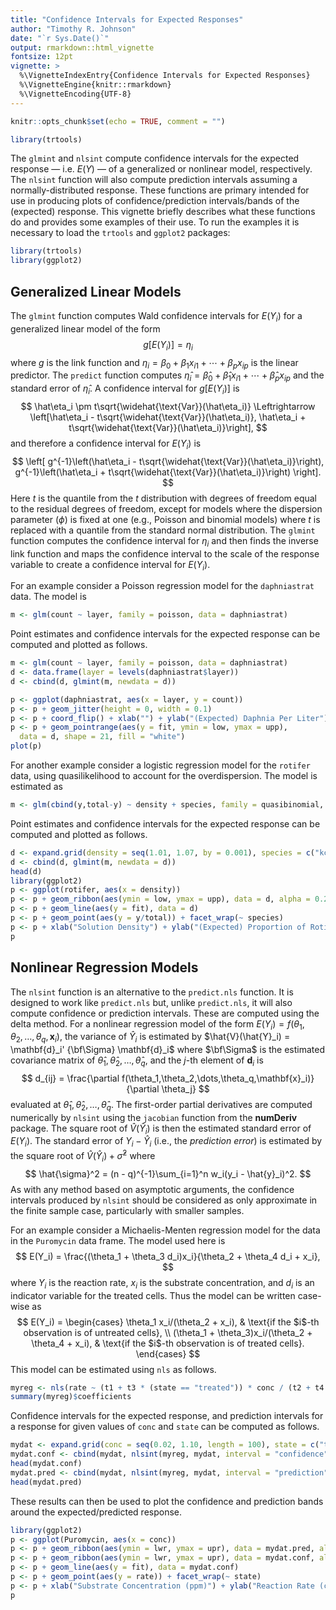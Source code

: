 ```yaml
---
title: "Confidence Intervals for Expected Responses"
author: "Timothy R. Johnson"
date: "`r Sys.Date()`"
output: rmarkdown::html_vignette
fontsize: 12pt
vignette: >
  %\VignetteIndexEntry{Confidence Intervals for Expected Responses}
  %\VignetteEngine{knitr::rmarkdown}
  %\VignetteEncoding{UTF-8}
---
```


```r
knitr::opts_chunk$set(echo = TRUE, comment = "")
```

```r
library(trtools)
```

The `glmint` and `nlsint` compute confidence intervals for the expected response --- i.e. $E(Y)$ --- of a generalized or nonlinear model, respectively. The `nlsint` function will also compute prediction intervals assuming a normally-distributed response. These functions are primary intended for use in producing plots of confidence/prediction intervals/bands of the (expected) response. This vignette briefly describes what these functions do and provides some examples of their use. To run the examples it is necessary to load the `trtools` and `ggplot2` packages:
```r
library(trtools)
library(ggplot2)
```

## Generalized Linear Models

The `glmint` function computes Wald confidence intervals for $E(Y_i)$ for a generalized linear model of the form
$$
  g[E(Y_i)] = \eta_i
$$
where $g$ is the link function and $\eta_i = \beta_0 + \beta_1 x_{i1} + \cdots + \beta_p x_{ip}$ is the linear predictor. The `predict` function computes $\hat\eta_i = \hat\beta_0 + \hat\beta_1 x_{i1} + \cdots + \hat\beta_p x_{ip}$ and the standard error of $\hat\eta_i$. A confidence interval for $g[E(Y_i)]$ is 
$$
  \hat\eta_i \pm t\sqrt{\widehat{\text{Var}}(\hat\eta_i)} \Leftrightarrow 
  \left[\hat\eta_i - t\sqrt{\widehat{\text{Var}}(\hat\eta_i)}, 
  \hat\eta_i + t\sqrt{\widehat{\text{Var}}(\hat\eta_i)}\right],
$$
and therefore a confidence interval for $E(Y_i)$ is
$$
  \left[ g^{-1}\left(\hat\eta_i - t\sqrt{\widehat{\text{Var}}(\hat\eta_i)}\right), g^{-1}\left(\hat\eta_i + t\sqrt{\widehat{\text{Var}}(\hat\eta_i)}\right) \right].
$$
Here $t$ is the quantile from the $t$ distribution with degrees of freedom equal to the residual degrees of freedom, except for models where the dispersion parameter ($\phi$) is fixed at one (e.g., Poisson and binomial models) where $t$ is replaced with a quantile from the standard normal distribution. The `glmint` function computes the confidence interval for $\eta_i$ and then finds the inverse link function and maps the confidence interval to the scale of the response variable to create a confidence interval for $E(Y_i)$. 

For an example consider a Poisson regression model for the `daphniastrat` data. The model is 
```r
m <- glm(count ~ layer, family = poisson, data = daphniastrat)
```
Point estimates and confidence intervals for the expected response can be computed and plotted as follows.
```r
m <- glm(count ~ layer, family = poisson, data = daphniastrat)
d <- data.frame(layer = levels(daphniastrat$layer))
d <- cbind(d, glmint(m, newdata = d))

p <- ggplot(daphniastrat, aes(x = layer, y = count))
p <- p + geom_jitter(height = 0, width = 0.1) 
p <- p + coord_flip() + xlab("") + ylab("(Expected) Daphnia Per Liter")
p <- p + geom_pointrange(aes(y = fit, ymin = low, ymax = upp), 
  data = d, shape = 21, fill = "white")
plot(p)
```

For another example consider a logistic regression model for the `rotifer` data, using quasilikelihood to account for the overdispersion. The model is estimated as
```r
m <- glm(cbind(y,total-y) ~ density + species, family = quasibinomial, data = rotifer)
```
Point estimates and confidence intervals for the expected response can be computed and plotted as follows.
```r
d <- expand.grid(density = seq(1.01, 1.07, by = 0.001), species = c("kc","pm"))
d <- cbind(d, glmint(m, newdata = d))
head(d)
library(ggplot2)
p <- ggplot(rotifer, aes(x = density))
p <- p + geom_ribbon(aes(ymin = low, ymax = upp), data = d, alpha = 0.2)
p <- p + geom_line(aes(y = fit), data = d)
p <- p + geom_point(aes(y = y/total)) + facet_wrap(~ species)
p <- p + xlab("Solution Density") + ylab("(Expected) Proportion of Rotifer Remaining in Suspension")
p
```

## Nonlinear Regression Models

The `nlsint` function is an alternative to the `predict.nls` function. It is designed to work like `predict.nls` but, unlike `predict.nls`, it will also compute confidence or prediction intervals. These are computed using the delta method. For a nonlinear regression model of the form $E(Y_i) = f(\theta_1,\theta_2,\dots,\theta_q,\mathbf{x}_i)$, the variance of $\hat{Y}_i$ is estimated by $\hat{V}(\hat{Y}_i) = \mathbf{d}_i' {\bf\Sigma} \mathbf{d}_i$ where $\bf\Sigma$ is the estimated covariance matrix of $\hat{\theta}_1, \hat{\theta}_2, \dots, \hat{\theta}_q$, and the $j$-th element of $\mathbf{d}_i$ is 
$$
  d_{ij} = \frac{\partial f(\theta_1,\theta_2,\dots,\theta_q,\mathbf{x}_i)}{\partial \theta_j}
$$
evaluated at $\hat{\theta}_1, \hat{\theta}_2, \dots, \hat{\theta}_q$. The first-order partial derivatives are computed numerically by `nlsint` using the `jacobian` function from the **numDeriv** package. The square root of $\hat{V}(\hat{Y}_i)$ is then the estimated standard error of $E(Y_i)$. The standard error of $Y_i-\hat{Y}_i$ (i.e., the *prediction error*) is estimated by the square root of $\hat{V}(\hat{Y}_i) + \hat{\sigma}^2$ where
$$
  \hat{\sigma}^2 = (n - q)^{-1}\sum_{i=1}^n w_i(y_i - \hat{y}_i)^2.
$$
As with any method based on asymptotic arguments, the confidence intervals produced by `nlsint` should be considered as only approximate in the finite sample case, particularly with smaller samples.

For an example consider a Michaelis-Menten regression model for the data in the `Puromycin` data frame. The model used here is
$$
  E(Y_i) = \frac{(\theta_1 + \theta_3 d_i)x_i}{\theta_2 + \theta_4 d_i + x_i},
$$
where $Y_i$ is the reaction rate, $x_i$ is the substrate concentration, and $d_i$ is an indicator variable for the treated cells. Thus the model can be written case-wise as
$$
  E(Y_i) = 
  \begin{cases}
    \theta_1 x_i/(\theta_2 + x_i), & \text{if the $i$-th observation is of untreated cells}, \\
    (\theta_1 + \theta_3)x_i/(\theta_2 + \theta_4 + x_i), & \text{if the $i$-th observation is of treated cells}.
  \end{cases}
$$
This model can be estimated using `nls` as follows.

```r
myreg <- nls(rate ~ (t1 + t3 * (state == "treated")) * conc / (t2 + t4 * (state == "treated") + conc), start = c(t1 = 150, t2 = 0, t3 = 0.05, t4 = 0), data = Puromycin)
summary(myreg)$coefficients
```

Confidence intervals for the expected response, and prediction intervals for a response for given values of `conc` and `state` can be computed as follows.

```r
mydat <- expand.grid(conc = seq(0.02, 1.10, length = 100), state = c("treated","untreated"))
mydat.conf <- cbind(mydat, nlsint(myreg, mydat, interval = "confidence"))
head(mydat.conf)
mydat.pred <- cbind(mydat, nlsint(myreg, mydat, interval = "prediction"))
head(mydat.pred)
```

These results can then be used to plot the confidence and prediction bands around the expected/predicted response. 

```r
library(ggplot2)
p <- ggplot(Puromycin, aes(x = conc))
p <- p + geom_ribbon(aes(ymin = lwr, ymax = upr), data = mydat.pred, alpha = 0.2)
p <- p + geom_ribbon(aes(ymin = lwr, ymax = upr), data = mydat.conf, alpha = 0.4)
p <- p + geom_line(aes(y = fit), data = mydat.conf)
p <- p + geom_point(aes(y = rate)) + facet_wrap(~ state)
p <- p + xlab("Substrate Concentration (ppm)") + ylab("Reaction Rate (counts/min/min)")
p
```

<script type="text/x-mathjax-config">
   MathJax.Hub.Config({  "HTML-CSS": { minScaleAdjust: 125, availableFonts: [] }  });
</script>
